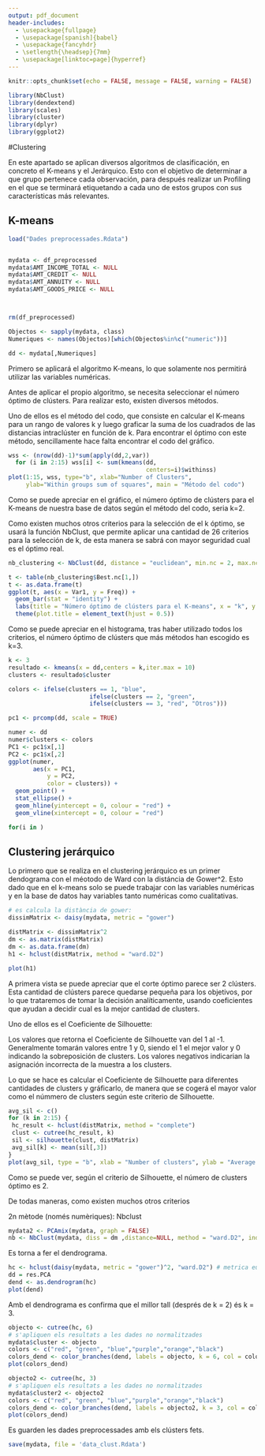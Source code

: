 ---
output: pdf_document
header-includes:
  - \usepackage{fullpage} 
  - \usepackage[spanish]{babel}
  - \usepackage{fancyhdr}
  - \setlength{\headsep}{7mm} 
  - \usepackage[linktoc=page]{hyperref}
---

```{=tex}
\setlength{\headheight}{13.6pt}
\setlength{\topmargin}{-10mm}

\rhead{Minería de Datos}
\lhead{Entrega D2}
```
\pagestyle{fancy}
```{=tex}
\cfoot{\thepage}
\setcounter{page}{5}
```

```{r setup, include=FALSE}
knitr::opts_chunk$set(echo = FALSE, message = FALSE, warning = FALSE)
```

```{r, include=FALSE}
library(NbClust)
library(dendextend)
library(scales)
library(cluster)
library(dplyr)
library(ggplot2)
```

#Clustering

En este apartado se aplican diversos algoritmos de clasificación, en concreto el K-means y el Jerárquico. Esto con el objetivo de determinar a que grupo pertenece cada observación, para después realizar un Profiling en el que se terminará etiquetando a cada uno de estos grupos con sus características más relevantes.

## K-means
```{r}
load("Dades preprocessades.Rdata")


mydata <- df_preprocessed
mydata$AMT_INCOME_TOTAL <- NULL
mydata$AMT_CREDIT <- NULL
mydata$AMT_ANNUITY <- NULL
mydata$AMT_GOODS_PRICE <- NULL



rm(df_preprocessed)

Objectos <- sapply(mydata, class)
Numeriques <- names(Objectos)[which(Objectos%in%c("numeric"))]

dd <- mydata[,Numeriques]
```

Primero se aplicará el algoritmo K-means, lo que solamente nos permitirá utilizar las variables numéricas.

Antes de aplicar el propio algoritmo, se necesita seleccionar el número óptimo de clústers. Para realizar esto, existen diversos métodos.

Uno de ellos es el método del codo, que consiste en calcular el K-means para un rango de valores k y luego graficar la suma de los cuadrados de las distancias intraclúster en función de k. Para encontrar el óptimo con este método, sencillamente hace falta encontrar el codo del gráfico.


```{r}
wss <- (nrow(dd)-1)*sum(apply(dd,2,var))
  for (i in 2:15) wss[i] <- sum(kmeans(dd,
                                       centers=i)$withinss)
plot(1:15, wss, type="b", xlab="Number of Clusters",
     ylab="Within groups sum of squares", main = "Método del codo")
```

Como se puede apreciar en el gráfico, el número óptimo de clústers para el K-means de nuestra base de datos según el método del codo, seria k=2.

Como existen muchos otros criterios para la selección de el k óptimo, se usará la función NbClust, que permite aplicar una cantidad de 26 criterios para la selección de k, de esta manera se sabrá con mayor seguridad cual es el óptimo real.


```{r}
nb_clustering <- NbClust(dd, distance = "euclidean", min.nc = 2, max.nc = 10, method = "ward.D2", index = "all")

t <- table(nb_clustering$Best.nc[1,])
t <- as.data.frame(t)
ggplot(t, aes(x = Var1, y = Freq)) +
  geom_bar(stat = "identity") +
  labs(title = "Número óptimo de clústers para el K-means", x = "k", y = "nº de métodos") +
  theme(plot.title = element_text(hjust = 0.5))
```

Como se puede apreciar en el histograma, tras haber utilizado todos los criterios, el número óptimo de clústers que más métodos han escogido es k=3.


```{r}
k <- 3
resultado <- kmeans(x = dd,centers = k,iter.max = 10)
clusters <- resultado$cluster

colors <- ifelse(clusters == 1, "blue",
                       ifelse(clusters == 2, "green",
                       ifelse(clusters == 3, "red", "Otros")))

pc1 <- prcomp(dd, scale = TRUE)

numer <- dd
numer$clusters <- colors
PC1 <- pc1$x[,1]
PC2 <- pc1$x[,2]
ggplot(numer, 
       aes(x = PC1, 
           y = PC2, 
           color = clusters)) +
  geom_point() +
  stat_ellipse() +
  geom_hline(yintercept = 0, colour = "red") +
  geom_vline(xintercept = 0, colour = "red")

for(i in )
```

## Clustering jerárquico

Lo primero que se realiza en el clustering jerárquico es un primer dendograma con el méotodo de Ward con la distáncia de Gower^2. Esto dado que en el k-means solo se puede trabajar con las variables numéricas y en la base de datos hay variables tanto numéricas como cualitativas.

```{r}
# es calcula la distància de gower:
dissimMatrix <- daisy(mydata, metric = "gower")

distMatrix <- dissimMatrix^2
dm <- as.matrix(distMatrix) 
dm <- as.data.frame(dm)
h1 <- hclust(distMatrix, method = "ward.D2")

plot(h1)
```

A primera vista se puede apreciar que el corte óptimo parece ser 2 clústers. Esta cantidad de clústers parece quedarse pequeña para los objetivos, por lo que trataremos de tomar la decisión analíticamente, usando coeficientes que ayudan a decidir cual es la mejor cantidad de clusters.

Uno de ellos es el Coeficiente de Silhouette:

Los valores que retorna el Coeficiente de Silhouette van del 1 al -1.
Generalmente tomarán valores entre 1 y 0, siendo el 1 el mejor valor y 0 indicando la sobreposición de clusters. Los valores negativos indicarian la asignación incorrecta de la muestra a los clusters.

Lo que se hace es calcular el Coeficiente de Silhouette para diferentes cantidades de clusters y gráficarlo, de manera que se cogerá el mayor valor como el númmero de clusters según este criterio de Silhouette.

```{r}
avg_sil <- c()
for (k in 2:15) {
 hc_result <- hclust(distMatrix, method = "complete")
 clust <- cutree(hc_result, k)
 sil <- silhouette(clust, distMatrix)
 avg_sil[k] <- mean(sil[,3])
}
plot(avg_sil, type = "b", xlab = "Number of clusters", ylab = "Average silhouette width")
```

Como se puede ver, según el criterio de Silhouette, el número de clusters óptimo es 2.

De todas maneras, como existen muchos otros criterios

2n mètode (només numèriques): Nbclust

```{r}
mydata2 <- PCAmix(mydata, graph = FALSE)
nb <- NbClust(mydata, diss = dm ,distance=NULL, method = "ward.D2", index = "silhouette",min.nc = 2, max.nc = 10)
```




Es torna a fer el dendrograma.

```{r}
hc <- hclust(daisy(mydata, metric = "gower")^2, "ward.D2") # metrica euclidiana sin elevar al quadrado
dd = res.PCA
dend <- as.dendrogram(hc)
plot(dend)
```

Amb el dendrograma es confirma que el millor tall (després de k = 2) és k = 3.

```{r}
objecto <- cutree(hc, 6)
# s'apliquen els resultats a les dades no normalitzades
mydata$cluster <- objecto
colors <- c("red", "green", "blue","purple","orange","black")
colors_dend <- color_branches(dend, labels = objecto, k = 6, col = colors)
plot(colors_dend)
```


```{r}
objecto2 <- cutree(hc, 3)
# s'apliquen els resultats a les dades no normalitzades
mydata$cluster2 <- objecto2
colors <- c("red", "green", "blue","purple","orange","black")
colors_dend <- color_branches(dend, labels = objecto2, k = 3, col = colors)
plot(colors_dend)
```
Es guarden les dades preprocessades amb els clústers fets.

```{r}
save(mydata, file = 'data_clust.Rdata')
```